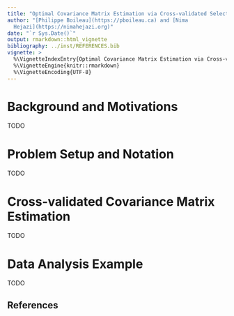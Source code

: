 ```yaml
---
title: "Optimal Covariance Matrix Estimation via Cross-validated Selection"
author: "[Philippe Boileau](https://pboileau.ca) and [Nima
  Hejazi](https://nimahejazi.org)"
date: "`r Sys.Date()`"
output: rmarkdown::html_vignette
bibliography: ../inst/REFERENCES.bib
vignette: >
  %\VignetteIndexEntry{Optimal Covariance Matrix Estimation via Cross-validated Selection}
  %\VignetteEngine{knitr::rmarkdown}
  %\VignetteEncoding{UTF-8}
---
```


# Background and Motivations

TODO

# Problem Setup and Notation

TODO

# Cross-validated Covariance Matrix Estimation

TODO

# Data Analysis Example

TODO

## References

